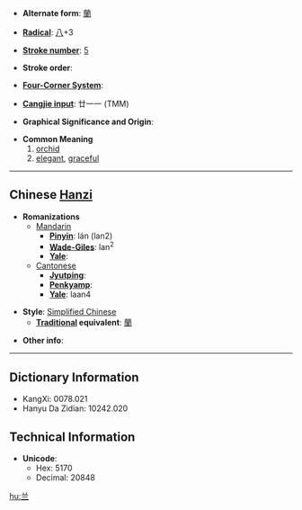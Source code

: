 * '''Alternate form''': [[蘭]]

* '''[[Wiktionary:Chinese radical index| Radical]]''': [[Wiktionary:Chinese radical index 八|八]]+3

* '''[[Wiktionary:Chinese total strokes index|Stroke number]]''': [[Wiktionary:Chinese total strokes index 5|5]]

* '''Stroke order''': 

* '''[[Wiktionary:Chinese four corner index|Four-Corner System]]''': 

* '''[[Wiktionary:Chinese Cangjie index|Cangjie input]]''': 廿一一 (TMM)

* '''Graphical Significance and Origin''': 

* '''Common Meaning'''
*#[[orchid]]
*# [[elegant]], [[graceful]]

----

== Chinese [[Hanzi]] ==

* '''Romanizations'''
** [[Mandarin]]
*** '''[[Pinyin]]''': lán (lan2)
*** '''[[Wade-Giles]]''': lan<sup>2</sup>
*** '''[[Yale]]''': 
**[[Cantonese]]
***'''[[Jyutping]]''':
***'''[[Penkyamp]]''': 
***'''[[Yale]]''': laan4

* '''Style''': [[Simplified Chinese]] 
** '''[[Traditional Chinese|Traditional]] equivalent''': [[蘭]]

* '''Other info''': 

----

== Dictionary Information ==

* KangXi: 0078.021
* Hanyu Da Zidian: 10242.020

== Technical Information ==

* '''Unicode''':
** Hex: 5170
** Decimal: 20848

[[hu:兰]]